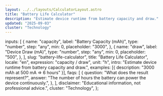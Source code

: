 ```yaml
---
layout: ../../layouts/CalculatorLayout.astro
title: "Battery Life Calculator"
description: "Estimate device runtime from battery capacity and draw."
updated: "2025-09-03"
cluster: "Technology"
---
```



  inputs: [
    {
      name: "capacity",
      label: "Battery Capacity (mAh)",
      type: "number",
      step: "any",
      min: 0,
      placeholder: "3000",
    },
    {
      name: "draw",
      label: "Device Draw (mA)",
      type: "number",
      step: "any",
      min: 0,
      placeholder: "500",
    },
  ],
  slug: "battery-life-calculator",
  title: "Battery Life Calculator",
  locale: "en",
  expression: "capacity / draw",
  unit: "h",
  intro: "Estimate device runtime from battery capacity and draw.",
  examples: [{ description: "3000 mAh at 500 mA ⇒ 6 hours" }],
  faqs: [
    {
      question: "What does the result represent?",
      answer:
        "The number of hours the battery can power the device continuously.",
    },
  ],
  disclaimer: "Educational information, not professional advice.",
  cluster: "Technology",
};

<Calculator schema={schema} />
